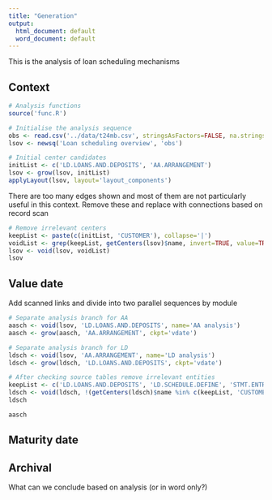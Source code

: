 ```yaml
---
title: "Generation"
output:
  html_document: default
  word_document: default
---
```

This is the analysis of loan scheduling mechanisms

## Context

```r
# Analysis functions
source('func.R')

# Initialise the analysis sequence
obs <- read.csv('../data/t24mb.csv', stringsAsFactors=FALSE, na.strings='')
lsov <- newsq('Loan scheduling overview', 'obs')

# Initial center candidates
initList <- c('LD.LOANS.AND.DEPOSITS', 'AA.ARRANGEMENT')
lsov <- grow(lsov, initList)
applyLayout(lsov, layout='layout_components')
```

There are too many edges shown and most of them are not particularly useful in this context. Remove these and replace with connections based on record scan

```r

# Remove irrelevant centers
keepList <- paste(c(initList, 'CUSTOMER'), collapse='|')
voidList <- grep(keepList, getCenters(lsov)$name, invert=TRUE, value=TRUE)
lsov <- void(lsov, voidList)
lsov

```

## Value date
Add scanned links and divide into two parallel sequences by module

```r
# Separate analysis branch for AA
aasch <- void(lsov, 'LD.LOANS.AND.DEPOSITS', name='AA analysis')
aasch <- grow(aasch, 'AA.ARRANGEMENT', ckpt='vdate')

# Separate analysis branch for LD
ldsch <- void(lsov, 'AA.ARRANGEMENT', name='LD analysis')
ldsch <- grow(ldsch, 'LD.LOANS.AND.DEPOSITS', ckpt='vdate')

# After checking source tables remove irrelevant entities
keepList <- c('LD.LOANS.AND.DEPOSITS', 'LD.SCHEDULE.DEFINE', 'STMT.ENTRY')
ldsch <- void(ldsch, !(getCenters(ldsch)$name %in% c(keepList, 'CUSTOMER')))
ldsch

aasch
```

## Maturity date

## Archival

What can we conclude based on analysis (or in word only?)

